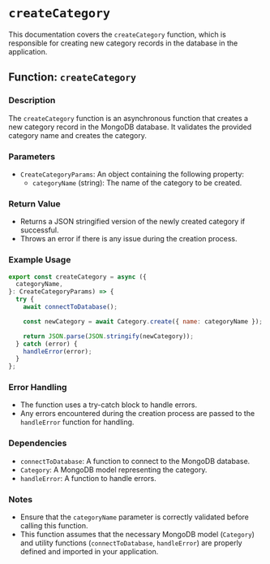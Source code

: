 # `createCategory`

This documentation covers the `createCategory` function, which is responsible for creating new category records in the database in the application.

## Function: `createCategory`

### Description

The `createCategory` function is an asynchronous function that creates a new category record in the MongoDB database. It validates the provided category name and creates the category.

### Parameters

- `CreateCategoryParams`: An object containing the following property:
  - `categoryName` (string): The name of the category to be created.

### Return Value

- Returns a JSON stringified version of the newly created category if successful.
- Throws an error if there is any issue during the creation process.

### Example Usage

```javascript
export const createCategory = async ({
  categoryName,
}: CreateCategoryParams) => {
  try {
    await connectToDatabase();

    const newCategory = await Category.create({ name: categoryName });

    return JSON.parse(JSON.stringify(newCategory));
  } catch (error) {
    handleError(error);
  }
};
```

### Error Handling

- The function uses a try-catch block to handle errors.
- Any errors encountered during the creation process are passed to the `handleError` function for handling.

### Dependencies

- `connectToDatabase`: A function to connect to the MongoDB database.
- `Category`: A MongoDB model representing the category.
- `handleError`: A function to handle errors.

### Notes

- Ensure that the `categoryName` parameter is correctly validated before calling this function.
- This function assumes that the necessary MongoDB model (`Category`) and utility functions (`connectToDatabase`, `handleError`) are properly defined and imported in your application.
